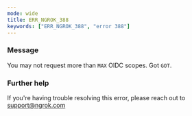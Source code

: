 ```yaml
---
mode: wide
title: ERR_NGROK_388
keywords: ["ERR_NGROK_388", "error 388"]
---
```



### Message

You may not request more than `MAX` OIDC scopes. Got `GOT`.

<ErrorDetails />

### Further help

If you're having trouble resolving this error, please reach out to [support@ngrok.com](mailto:support@ngrok.com?subject=Help%20with%20ERR_NGROK_388)
